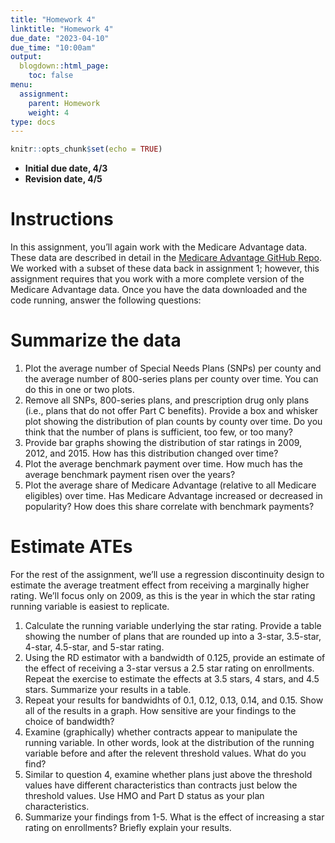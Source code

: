 ```yaml
---
title: "Homework 4"
linktitle: "Homework 4"
due_date: "2023-04-10"
due_time: "10:00am"
output:
  blogdown::html_page:
    toc: false
menu:
  assignment:
    parent: Homework
    weight: 4
type: docs
---
```


```r
knitr::opts_chunk$set(echo = TRUE)

```

- **Initial due date, 4/3**
- **Revision date, 4/5**


# Instructions
In this assignment, you'll again work with the Medicare Advantage data. These data are described in detail in the [Medicare Advantage GitHub Repo](https://github.com/imccart-test/ma). We worked with a subset of these data back in assignment 1; however, this assignment requires that you work with a more complete version of the Medicare Advantage data. Once you have the data downloaded and the code running, answer the following questions:

# Summarize the data
1. Plot the average number of Special Needs Plans (SNPs) per county and the average number of 800-series plans per county over time. You can do this in one or two plots.
2. Remove all SNPs, 800-series plans, and prescription drug only plans (i.e., plans that do not offer Part C benefits). Provide a box and whisker plot showing the distribution of plan counts by county over time. Do you think that the number of plans is sufficient, too few, or too many?
3. Provide bar graphs showing the distribution of star ratings in 2009, 2012, and 2015. How has this distribution changed over time?
4. Plot the average benchmark payment over time. How much has the average benchmark payment risen over the years?
5. Plot the average share of Medicare Advantage (relative to all Medicare eligibles) over time. Has Medicare Advantage increased or decreased in popularity? How does this share correlate with benchmark payments?

# Estimate ATEs
For the rest of the assignment, we'll use a regression discontinuity design to estimate the average treatment effect from receiving a marginally higher rating. We'll focus only on 2009, as this is the year in which the star rating running variable is easiest to replicate.

1. Calculate the running variable underlying the star rating. Provide a table showing the number of plans that are rounded up into a 3-star, 3.5-star, 4-star, 4.5-star, and 5-star rating.
2. Using the RD estimator with a bandwidth of 0.125, provide an estimate of the effect of receiving a 3-star versus a 2.5 star rating on enrollments. Repeat the exercise to estimate the effects at 3.5 stars, 4 stars, and 4.5 stars. Summarize your results in a table.
3. Repeat your results for bandwidhts of 0.1, 0.12, 0.13, 0.14, and 0.15. Show all of the results in a graph. How sensitive are your findings to the choice of bandwidth?
4. Examine (graphically) whether contracts appear to manipulate the running variable. In other words, look at the distribution of the running variable before and after the relevent threshold values. What do you find?
5. Similar to question 4, examine whether plans just above the threshold values have different characteristics than contracts just below the threshold values. Use HMO and Part D status as your plan characteristics.
6. Summarize your findings from 1-5. What is the effect of increasing a star rating on enrollments? Briefly explain your results.